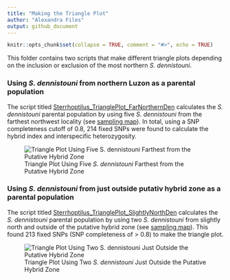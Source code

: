```yaml
---
title: "Making the Triangle Plot"
author: "Alexandra Files"
output: github_document
---
```


```r
knitr::opts_chunk$set(collapse = TRUE, comment = "#>", echo = TRUE)
```

This folder contains two scripts that make different triangle plots depending on the inclusion or exclusion of the most northern *S. dennistouni*.

### Using *S. dennistouni* from northern Luzon as a parental population

The script titled [Sterrhoptilus_TrianglePlot_FarNorthernDen](Sterrhoptilus_TrianglePlot_FarNorthernDen.R) calculates the *S. dennistouni* parental population by using five *S. dennistouni* from the farthest northwest locality (see [sampling map](../SamplingMap/Sterrhoptilus_SamplingMap.svg)). In total, using a SNP completeness cutoff of 0.8, 214 fixed SNPs were found to calculate the hybrid index and interspecific heterozygosity.

![Triangle Plot Using Five *S. dennistouni* Farthest from the Putative Hybrid Zone](Sterrhoptilus_FarNorthernDen_TrianglePlot.svg)

### Using *S. dennistouni* from just outside putativ hybrid zone as a parental population

The script titled [Sterrhoptilus_TrianglePlot_SlightlyNorthDen](Sterrhoptilus_TrianglePlot_SlightlyNorthDen.R) calculates the *S. dennistouni* parental population by using two *S. dennistouni* from slightly north and outside of the putative hybrid zone (see [sampling map](../SamplingMap/Sterrhoptilus_SamplingMap.svg)). This found 213 fixed SNPs (SNP completeness of > 0.8) to make the triangle plot.

![Triangle Plot Using Two *S. dennistouni* Just Outside the Putative Hybrid Zone](Sterrhoptilus_SlightlyNorthDen_TrianglePlot.svg)
